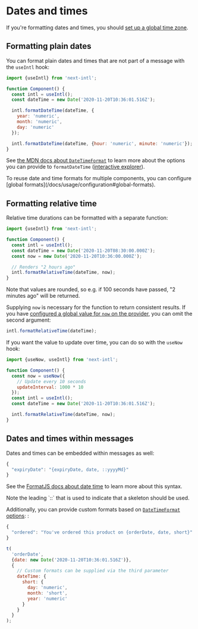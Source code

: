 
# Dates and times

If you're formatting dates and times, you should [set up a global time zone](#todo).

## Formatting plain dates

You can format plain dates and times that are not part of a message with the `useIntl` hook:

```js
import {useIntl} from 'next-intl';

function Component() {
  const intl = useIntl();
  const dateTime = new Date('2020-11-20T10:36:01.516Z');

  intl.formatDateTime(dateTime, {
    year: 'numeric',
    month: 'numeric',
    day: 'numeric'
  });

  intl.formatDateTime(dateTime, {hour: 'numeric', minute: 'numeric'});
}
```

See [the MDN docs about `DateTimeFormat`](https://developer.mozilla.org/en-US/docs/Web/JavaScript/Reference/Global_Objects/Intl/DateTimeFormat#Using_options) to learn more about the options you can provide to `formatDateTime` ([interactive explorer](https://www.intl-explorer.com/DateTimeFormat)).

<Callout>
  To reuse date and time formats for multiple components, you can configure
  [global formats](/docs/usage/configuration#global-formats).
</Callout>

## Formatting relative time

Relative time durations can be formatted with a separate function:

```js
import {useIntl} from 'next-intl';

function Component() {
  const intl = useIntl();
  const dateTime = new Date('2020-11-20T08:30:00.000Z');
  const now = new Date('2020-11-20T10:36:00.000Z');

  // Renders "2 hours ago"
  intl.formatRelativeTime(dateTime, now);
}
```

Note that values are rounded, so e.g. if 100 seconds have passed, "2 minutes ago" will be returned.

Supplying `now` is necessary for the function to return consistent results. If you have [configured a global value for `now` on the provider](/docs/usage/configuration#global-now-value), you can omit the second argument:

```js
intl.formatRelativeTime(dateTime);
```

If you want the value to update over time, you can do so with the `useNow` hook:

```js
import {useNow, useIntl} from 'next-intl';

function Component() {
  const now = useNow({
    // Update every 10 seconds
    updateInterval: 1000 * 10
  });
  const intl = useIntl();
  const dateTime = new Date('2020-11-20T10:36:01.516Z');

  intl.formatRelativeTime(dateTime, now);
}
```

## Dates and times within messages

Dates and times can be embedded within messages as well:

```js
{
  "expiryDate": "{expiryDate, date, ::yyyyMd}"
}
```

See the [FormatJS docs about date time](https://formatjs.io/docs/intl-messageformat#datetime-skeleton) to learn more about this syntax.

<Callout>
  Note the leading `::` that is used to indicate that a skeleton should be used.
</Callout>

Additionally, you can provide custom formats based on [`DateTimeFormat` options](https://developer.mozilla.org/en-US/docs/Web/JavaScript/Reference/Global_Objects/Intl/DateTimeFormat#Using_options): :

```js
{
  "ordered": "You've ordered this product on {orderDate, date, short}"
}
```

```js
t(
  'orderDate',
  {date: new Date('2020-11-20T10:36:01.516Z')},
  {
    // Custom formats can be supplied via the third parameter
    dateTime: {
      short: {
        day: 'numeric',
        month: 'short',
        year: 'numeric'
      }
    }
  }
);
```
